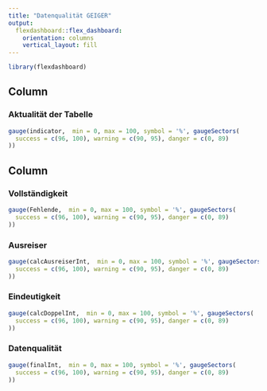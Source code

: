 ```yaml
---
title: "Datenqualität GEIGER"
output: 
  flexdashboard::flex_dashboard:
    orientation: columns
    vertical_layout: fill
---
```


```r
library(flexdashboard)
```

Column {data-width=650}
-----------------------------------------------------------------------

### Aktualität der Tabelle

```r
gauge(indicator,  min = 0, max = 100, symbol = '%', gaugeSectors(
  success = c(96, 100), warning = c(90, 95), danger = c(0, 89)
))

```

Column {data-width=350}
-----------------------------------------------------------------------

### Vollständigkeit

```r
gauge(Fehlende,  min = 0, max = 100, symbol = '%', gaugeSectors(
  success = c(96, 100), warning = c(90, 95), danger = c(0, 89)
))

```

### Ausreiser

```r
gauge(calcAusreiserInt,  min = 0, max = 100, symbol = '%', gaugeSectors(
  success = c(96, 100), warning = c(90, 95), danger = c(0, 89)
))
```
### Eindeutigkeit

```r
gauge(calcDoppelInt,  min = 0, max = 100, symbol = '%', gaugeSectors(
  success = c(96, 100), warning = c(90, 95), danger = c(0, 89)
))


```

### Datenqualität

```r
gauge(finalInt,  min = 0, max = 100, symbol = '%', gaugeSectors(
  success = c(96, 100), warning = c(90, 95), danger = c(0, 89)
))


```
